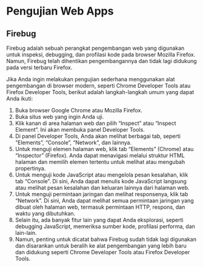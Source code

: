 <!-- ---
title: "Pengujian Web"
format: html
--- -->

# Pengujian Web Apps {.unnumbered}

## **Firebug**

Firebug adalah sebuah perangkat pengembangan web yang digunakan untuk inspeksi, debugging, dan profilasi kode pada browser Mozilla Firefox. Namun, Firebug telah dihentikan pengembangannya dan tidak lagi didukung pada versi terbaru Firefox.
<br>

Jika Anda ingin melakukan pengujian sederhana menggunakan alat pengembangan di browser modern, seperti Chrome Developer Tools atau Firefox Developer Tools, berikut adalah langkah-langkah umum yang dapat Anda ikuti:
<br>

1. Buka browser Google Chrome atau Mozilla Firefox.
2. Buka situs web yang ingin Anda uji.
3. Klik kanan di area halaman web dan pilih "Inspect" atau "Inspect Element". Ini akan membuka panel Developer Tools.
4. Di panel Developer Tools, Anda akan melihat berbagai tab, seperti "Elements", "Console", "Network", dan lainnya.
5. Untuk menguji elemen halaman web, klik tab "Elements" (Chrome) atau "Inspector" (Firefox). Anda dapat menavigasi melalui struktur HTML halaman dan memilih elemen tertentu untuk melihat atau mengubah propertinya.
6. Untuk menguji kode JavaScript atau mengelola pesan kesalahan, klik tab "Console". Di sini, Anda dapat menulis kode JavaScript langsung atau melihat pesan kesalahan dan keluaran lainnya dari halaman web.
7. Untuk menguji permintaan jaringan dan melihat responsenya, klik tab "Network". Di sini, Anda dapat melihat semua permintaan jaringan yang dibuat oleh halaman web, termasuk permintaan HTTP, respons, dan waktu yang dibutuhkan.
8. Selain itu, ada banyak fitur lain yang dapat Anda eksplorasi, seperti debugging JavaScript, memeriksa sumber kode, profilasi performa, dan lain-lain.
9. Namun, penting untuk dicatat bahwa Firebug sudah tidak lagi digunakan dan disarankan untuk beralih ke alat pengembangan yang lebih baru dan didukung seperti Chrome Developer Tools atau Firefox Developer Tools.
